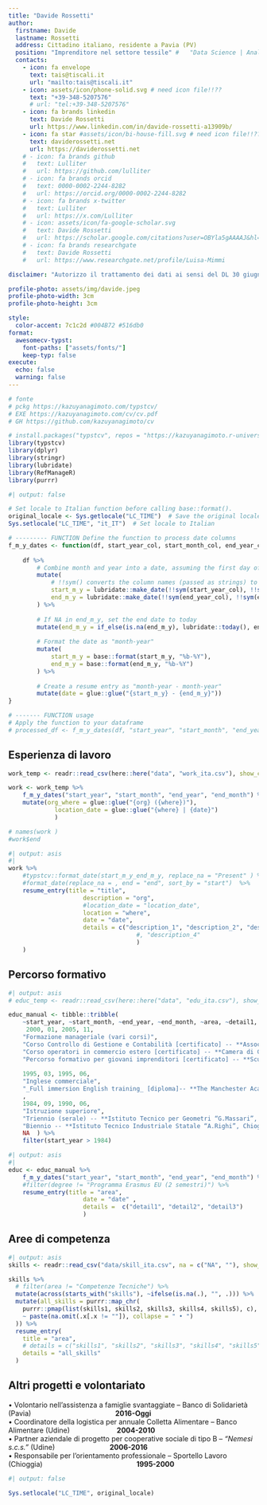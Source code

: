 ```yaml
---
title: "Davide Rossetti"
author:
  firstname: Davide
  lastname: Rossetti
  address: Cittadino italiano, residente a Pavia (PV)
  position: "Imprenditore nel settore tessile" #   "Data Science | Analisi di politiche pubbliche | Consulenza freelance" # 
  contacts:
    - icon: fa envelope
      text: tais@tiscali.it
      url: "mailto:tais@tiscali.it"
    - icon: assets/icon/phone-solid.svg # need icon file!!??
      text: "+39-348-5207576"
      # url: "tel:+39-348-5207576"
    - icon: fa brands linkedin
      text: Davide Rossetti
      url: https://www.linkedin.com/in/davide-rossetti-a13909b/
    - icon: fa star #assets/icon/bi-house-fill.svg # need icon file!!??
      text: daviderossetti.net
      url: https://daviderossetti.net
    # - icon: fa brands github
    #   text: Lulliter
    #   url: https://github.com/lulliter
    # - icon: fa brands orcid
    #   text: 0000-0002-2244-8282
    #   url: https://orcid.org/0000-0002-2244-8282
    # - icon: fa brands x-twitter
    #   text: Lulliter
    #   url: https://x.com/Lulliter
    # - icon: assets/icon/fa-google-scholar.svg
    #   text: Davide Rossetti
    #   url: https://scholar.google.com/citations?user=OBYla5gAAAAJ&hl=en&oi=ao
    # - icon: fa brands researchgate
    #   text: Davide Rossetti
    #   url: https://www.researchgate.net/profile/Luisa-Mimmi

disclaimer: "Autorizzo il trattamento dei dati ai sensi del DL 30 giugno 2003, n. 196 e del GDPR (Regolamento UE 2016/679)"

profile-photo: assets/img/davide.jpeg
profile-photo-width: 3cm
profile-photo-height: 3cm

style:
  color-accent: 7c1c2d #004B72 #516db0
format:
  awesomecv-typst:
    font-paths: ["assets/fonts/"]
    keep-typ: false
execute: 
  echo: false
  warning: false
---
```


```r
# fonte 
# pckg https://kazuyanagimoto.com/typstcv/
# EXE https://kazuyanagimoto.com/cv/cv.pdf
# GH https://github.com/kazuyanagimoto/cv

# install.packages("typstcv", repos = "https://kazuyanagimoto.r-universe.dev")
library(typstcv)
library(dplyr)
library(stringr)
library(lubridate)
library(RefManageR)
library(purrr)
```


```r
#| output: false

# Set locale to Italian function before calling base::format().
original_locale <- Sys.getlocale("LC_TIME")  # Save the original locale
Sys.setlocale("LC_TIME", "it_IT")  # Set locale to Italian

# --------- FUNCTION Define the function to process date columns
f_m_y_dates <- function(df, start_year_col, start_month_col, end_year_col, end_month_col) {
	
	df %>%
		# Combine month and year into a date, assuming the first day of the month
		mutate(
			# !!sym() converts the column names (passed as strings) to symbols, allowing them to be used dynamically inside mutate().
			start_m_y = lubridate::make_date(!!sym(start_year_col), !!sym(start_month_col), 1),
			end_m_y = lubridate::make_date(!!sym(end_year_col), !!sym(end_month_col), 1) 
		) %>%
		
		# If NA in end_m_y, set the end date to today
		mutate(end_m_y = if_else(is.na(end_m_y), lubridate::today(), end_m_y)) %>%
		
		# Format the date as "month-year"
		mutate(
			start_m_y = base::format(start_m_y, "%b-%Y"),
			end_m_y = base::format(end_m_y, "%b-%Y")
		) %>%
		
		# Create a resume entry as "month-year - month-year"
		mutate(date = glue::glue("{start_m_y} - {end_m_y}"))
}

# ------- FUNCTION usage
# Apply the function to your dataframe
# processed_df <- f_m_y_dates(df, "start_year", "start_month", "end_year", "end_month")

```


<!-- ## Sommario -->


<!-- ```{=typst} -->
<!-- #box(height: 2.5%) // #box(height: 60pt) -->
<!-- ``` -->

```{=typst}
#align(center)[
  #set text(
    size: 11pt, 
    weight: "regular", 
    fill: rgb("#666666"), 
    style: "italic",
  )

Imprenditore dinamico, sportivo, eclettico e amante della musica. A partire dall'impresa di famiglia, ho maturato 25 anni di esperienza nella produzione di tessuti tecnici per usi industriali, acquacoltura e agricoltura. Vivo il mercato certo della rete di relazioni umane intessuta negli anni, che lega saldamente clienti e partner. Credo nelle sfide come occasione di arricchimento personale e cerco nuove partnership commerciali o di sviluppo prodotto.
]
```


## Esperienza di lavoro


```r
work_temp <- readr::read_csv(here::here("data", "work_ita.csv"), show_col_types = FALSE) 

work <- work_temp %>% 
	f_m_y_dates("start_year", "start_month", "end_year", "end_month") %>% 
	mutate(org_where = glue::glue("{org} ({where})"),
			 location_date = glue::glue("{where} | {date}")
			 )

# names(work )
#work$end
```


```r
#| output: asis
#| 
work %>% 
	#typstcv::format_date(start_m_y_end_m_y, replace_na = "Present" ) %>% 
	#format_date(replace_na = , end = "end", sort_by = "start")  %>% 
	resume_entry(title = "title",
					 description = "org", 
					 #location_date = "location_date",
					 location = "where",
					 date = "date",
					 details = c("description_1", "description_2", "description_3"
					 				#, "description_4"
					 				)
	)	
```


## Percorso formativo

```r
#| output: asis
# educ_temp <- readr::read_csv(here::here("data", "edu_ita.csv"), show_col_types = FALSE)

educ_manual <- tibble::tribble(
	~start_year, ~start_month, ~end_year, ~end_month, ~area, ~detail1, ~detail2, ~detail3,
	 2000, 01, 2005, 11, 
	"Formazione manageriale (vari corsi)", 
	"Corso Controllo di Gestione e Contabilità [certificato] -- **Associazione Piccole Imprese (API)**, Udine",
	"Corso operatori in commercio estero [certificato] -- **Camera di Commercio di Venezia (CCIAA)**, Venezia", 
	"Percorso formativo per giovani imprenditori [certificato] -- **Scuola di Impresa (CDO), Bologna**",
	
	1995, 03, 1995, 06,
	"Inglese commerciale",
	"_Full immersion English training_ [diploma]-- **The Manchester Academy**, Manchester, UK", NA, NA
	,
	1984, 09, 1990, 06,
	"Istruzione superiore",
	"Triennio (serale) -- **Istituto Tecnico per Geometri “G.Massari”, Mestre**",
	"Biennio -- **Istituto Tecnico Industriale Statale “A.Righi”, Chioggia**",
	NA	) %>% 
	filter(start_year > 1984)
```

```r
#| output: asis
#| 
educ <- educ_manual %>% 
	f_m_y_dates("start_year", "start_month", "end_year", "end_month") %>% 
	#filter(degree != "Programma Erasmus EU (2 semestri)") %>%
	resume_entry(title = "area",
					 date = "date" ,
					 details =  c("detail1", "detail2", "detail3")
					 )
```


## Aree di competenza

```r
#| output: asis
skills <- readr::read_csv("data/skill_ita.csv", na = c("NA", ""), show_col_types = FALSE)

skills %>%
  # filter(area != "Competenze Tecniche") %>%
  mutate(across(starts_with("skills"), ~ifelse(is.na(.), "", .))) %>%
  mutate(all_skills = purrr::map_chr(
    purrr::pmap(list(skills1, skills2, skills3, skills4, skills5), c),
    ~ paste(na.omit(.x[.x != ""]), collapse = " • ")
  )) %>%
  resume_entry(
    title = "area",
    # details = c("skills1", "skills2", "skills3", "skills4", "skills5") 
    details = "all_skills"
  )
```

## Altri progetti e volontariato


<!-- ```{r} -->
<!-- #| output: asis -->

<!-- readr::read_csv(here::here("data", "service_ita.csv"), show_col_types = FALSE) %>%  -->
<!-- 	resume_entry(title = "what",  -->
<!-- 					 date = "when"  -->
<!-- 	) -->
<!-- ``` -->


• Volontario nell'assistenza a famiglie svantaggiate -- Banco di Solidarietà (Pavia) &nbsp;&nbsp;&nbsp;&nbsp;&nbsp;&nbsp;&nbsp;&nbsp;&nbsp;&nbsp;&nbsp;&nbsp;&nbsp;&nbsp;&nbsp;&nbsp;&nbsp;&nbsp;&nbsp;&nbsp;&nbsp;&nbsp;&nbsp;&nbsp;&nbsp;&nbsp;&nbsp;&nbsp;&nbsp;&nbsp;&nbsp;&nbsp;&nbsp;&nbsp;&nbsp;&nbsp;&nbsp;&nbsp;&nbsp;&nbsp;&nbsp; **2016-Oggi**  
• Coordinatore della logistica per annuale Colletta Alimentare -- Banco Alimentare (Udine) &nbsp;&nbsp;&nbsp;&nbsp;&nbsp;&nbsp;&nbsp;&nbsp;&nbsp;&nbsp;&nbsp;&nbsp;&nbsp;&nbsp;&nbsp;&nbsp;&nbsp;&nbsp;&nbsp;&nbsp;&nbsp;&nbsp; **2004-2010**  
• Partner aziendale di progetto per cooperative sociale di tipo B -- _"Nemesi s.c.s."_ (Udine) &nbsp;&nbsp;&nbsp;&nbsp;&nbsp;&nbsp;&nbsp;&nbsp;&nbsp;&nbsp;&nbsp;&nbsp;&nbsp;&nbsp;&nbsp;&nbsp;&nbsp;&nbsp;&nbsp;&nbsp;&nbsp;&nbsp;&nbsp;&nbsp;&nbsp;&nbsp; **2006-2016**  
• Responsabile per l'orientamento professionale -- Sportello Lavoro (Chioggia) &nbsp;&nbsp;&nbsp;&nbsp;&nbsp;&nbsp;&nbsp;&nbsp;&nbsp;&nbsp;&nbsp;&nbsp;&nbsp;&nbsp;&nbsp;&nbsp;&nbsp;&nbsp;&nbsp;&nbsp;&nbsp;&nbsp;&nbsp;&nbsp;&nbsp;&nbsp;&nbsp;&nbsp;&nbsp;&nbsp;&nbsp;&nbsp;&nbsp;&nbsp;&nbsp;&nbsp;&nbsp;&nbsp;&nbsp;&nbsp;&nbsp;&nbsp;&nbsp;&nbsp;&nbsp;&nbsp; **1995-2000**  


```r
#| output: false

Sys.setlocale("LC_TIME", original_locale)
```

<!--spazio vuoto--> 
<!-- ```{=typst} -->
<!-- #box(height: 10%) // #box(height: 60pt) -->
<!-- ``` -->

<!-- quarto  typst-->
<!-- ::: {.block fill=luma(221) inset="8pt" radius="4pt"} -->

<!-- ```{=typst}  -->
<!-- #set text(size: 8pt, weight: "medium", fill: rgb("#85144b")) -->

<!-- Autorizzo il trattamento dei miei dati personali ai sensi del Decreto Legislativo 101/2018, n. 196 e del GDPR (Regolamento UE 2016/679) -->

<!-- ``` -->
<!-- ::: -->
 

<!-- \vspace*{\fill} -->
<!-- \footnotesize \textcolor{magenta}{Autorizzo il trattamento dei miei dati personali ai sensi del Decreto Legislativo 30 giugno 2003, n. 196 e del GDPR (Regolamento UE 2016/679).}  -->

<!-- <span style="color: red;">Questo è un testo rosso</span> -->


<!-- #color(blue, [Questo testo dovrebbe essere blu in Typst.]) -->

<!-- <span style="color: red;">Questo testo dovrebbe essere rosso in HTML.</span> -->
